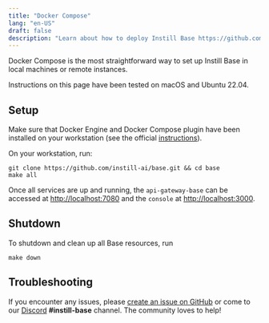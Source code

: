 ```yaml
---
title: "Docker Compose"
lang: "en-US"
draft: false
description: "Learn about how to deploy Instill Base https://github.com/instill-ai/base using Docker Compose"
---
```


Docker Compose is the most straightforward way to set up Instill Base in local machines or remote instances.

<InfoBlock type="info" title="info">
  Instructions on this page have been tested on macOS and Ubuntu 22.04.
</InfoBlock>

## Setup

Make sure that Docker Engine and Docker Compose plugin have been installed on your workstation (see the official [instructions](https://docs.docker.com/compose/install)).

On your workstation, run:

```shellscript
git clone https://github.com/instill-ai/base.git && cd base
make all
```

Once all services are up and running, the `api-gateway-base` can be accessed at [http://localhost:7080](http://localhost:7080)
and the `console` at [http://localhost:3000](http://localhost:3000).

## Shutdown

To shutdown and clean up all Base resources, run

```shellscript
make down
```

## Troubleshooting

If you encounter any issues, please [create an issue on GitHub](https://github.com/instill-ai/community/issues)
or come to our [Discord](https://discord.gg/sevxWsqpGh) **#instill-base** channel. The community loves to help!
